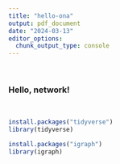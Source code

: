 ```yaml
---
title: "hello-ona"
output: pdf_document
date: "2024-03-13"
editor_options: 
  chunk_output_type: console
---
```


&nbsp;

### Hello, network!

&nbsp;

```r
install.packages("tidyverse")
library(tidyverse)

install.packages("igraph")
library(igraph)
```





